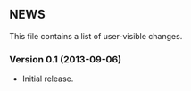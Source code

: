==NEWS==

This file contains a list of user-visible changes.

===Version 0.1 (2013-09-06)===

* Initial release.

